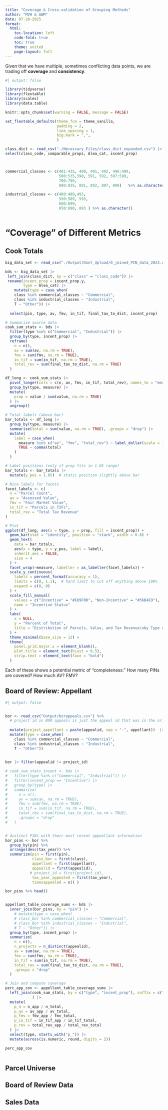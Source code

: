 ```yaml
---
title: "Coverage & Cross-validation of Grouping Methods"
author: "MVH & AWM"
date: 07-20-2025
format: 
  html:
    toc-location: left
    code-fold: true
    toc: true
    theme: united
    page-layout: full
---
```


Given that we have multiple, sometimes conflicting data points, we are trading off **coverage** and **consistency**. 

```r
#| output: false

library(tidyverse)
library(flextable)
library(scales)
library(data.table)

knitr::opts_chunk$set(warning = FALSE, message = FALSE)

set_flextable_defaults(theme_fun = theme_vanilla, 
                       padding = 2,
                       line_spacing = 1,
                       big.mark = ",",
                       )

class_dict <- read_csv("./Necessary_Files/class_dict_expanded.csv") |>
select(class_code, comparable_props, Alea_cat, incent_prop)



commercial_classes <- c(401:435, 490, 491, 492, 496:499,
                        500:535,590, 591, 592, 597:599,
                        700:799,
                        800:835, 891, 892, 897, 899)   %>% as.character()

industrial_classes <- c(480:489,493,
                        550:589, 593,
                        600:699,
                        850:890, 893 ) %>% as.character()



```

# "Coverage" of Different Metrics

## Cook Totals

```r

big_data_set <- read_csv("./Output/Dont_Upload/0_joined_PIN_data_2023.csv")

bds <- big_data_set |>
 left_join(class_dict, by = c("class" = "class_code")) |>
 rename(incent_prop = incent_prop.y,
        type = Alea_cat) |>
    mutate(type = case_when(
    class %in% commercial_classes ~ "Commercial",
    class %in% industrial_classes ~ "Industrial",
    T ~ "Other")) |>
  
  select(pin, type, av, fmv, in_tif, final_tax_to_dist, incent_prop)

```

```r

# Summarize source data
cook_sum_stats <- bds |>
  filter(type %in% c("Commercial", "Industrial")) |>
  group_by(type, incent_prop) |>
  reframe(
    n = n(),
    av = sum(av, na.rm = TRUE),
    fmv = sum(fmv, na.rm = TRUE),
    in_tif = sum(in_tif, na.rm = TRUE),
    total_rev = sum(final_tax_to_dist, na.rm = TRUE)
  )

df_long <- cook_sum_stats |>
  pivot_longer(cols = c(n, av, fmv, in_tif, total_rev), names_to = "measure", values_to = "value") |>
  group_by(type, measure) |>
  mutate(
    prop = value / sum(value, na.rm = TRUE)
  ) |>
  ungroup()

# Total labels (above bar)
bar_totals <- df_long |>
  group_by(type, measure) |>
  summarise(total = sum(value, na.rm = TRUE), .groups = "drop") |>
  mutate(
    label = case_when(
      measure %in% c("av", "fmv", "total_rev") ~ label_dollar(scale = 1e-9, suffix = "B", accuracy = 0.1)(total),
      TRUE ~ comma(total)
    )
  )

# Label positions (only if prop fits in 1.05 range)
bar_totals <- bar_totals |>
  mutate(y_pos = 1.05)  # static position slightly above bar

# Nice labels for facets
facet_labels <- c(
  n = "Parcel Count",
  av = "Assessed Value",
  fmv = "Fair Market Value",
  in_tif = "Parcels in TIFs",
  total_rev = "Total Tax Revenue"
)

# Plot
ggplot(df_long, aes(x = type, y = prop, fill = incent_prop)) +
  geom_bar(stat = "identity", position = "stack", width = 0.6) +
  geom_text(
    data = bar_totals,
    aes(x = type, y = y_pos, label = label),
    inherit.aes = FALSE,
    size = 4
  ) +
  facet_wrap(~measure, labeller = as_labeller(facet_labels)) +
  scale_y_continuous(
    labels = percent_format(accuracy = 1),
    limits = c(0, 1.1),  # hard limit to cut off anything above 100%
    expand = c(0, 0)
  ) +
  scale_fill_manual(
    values = c("Incentive" = "#E69F00", "Non-Incentive" = "#56B4E9"),
    name = "Incentive Status"
  ) +
  labs(
    x = NULL,
    y = "Percent of Total",
    title = "Distribution of Parcels, Value, and Tax Revenue\nby Type and Incentive (2023)"
  ) +
  theme_minimal(base_size = 12) +
  theme(
    panel.grid.major.x = element_blank(),
    plot.title = element_text(hjust = 0.5),
    strip.text = element_text(face = "bold")
  )

```

Each of these shows a potential metric of "completeness." How many PINs are covered? How much AV? FMV? 



## Board of Review: Appellant

```r
#| output: false


bor <- read_csv("Output/borappeals.csv") %>%
  # project id in BOR appeals is just the appeal id that was in the original dataset
  
  mutate(project_appellant = paste(appealid, sep = "-", appellant))  |>
  mutate(type = case_when(
    class %in% commercial_classes ~ "Commercial",
    class %in% industrial_classes ~ "Industrial",
    T ~ "Other"))
  

bor |> filter(appealid != project_id)

```

```r

# cook_sum_stats_incent <- bds |>
#   filter(type %in% c("Commercial", "Industrial")) |>
#   filter(incent_prop == "Incentive") |>
#   group_by(type) |>
#   summarize(
#     n = n(),
#     av = sum(av, na.rm = TRUE),
#     fmv = sum(fmv, na.rm = TRUE),
#     in_tif = sum(in_tif, na.rm = TRUE),
#     total_rev = sum(final_tax_to_dist, na.rm = TRUE),
#     .groups = "drop"
#   )


# distinct PINs with their most recent appeallant information
bor_pins <- bor %>% 
  group_by(pin) %>% 
  arrange(desc(tax_year)) %>%
  summarize(pin = first(pin),
            class_bor = first(class),
            appellant = first(appellant),
            appealid = first(appealid),
           # project_id = first(project_id), 
            tax_year_appealed = first(tax_year),
            timesappealed = n() ) 

bor_pins %>% head()


appellant_table_coverage_sums <- bds |>
  inner_join(bor_pins, by = "pin") |>
    # mutate(type = case_when(
    # class_bor %in% commercial_classes ~ "Commercial",
    # class_bor %in% industrial_classes ~ "Industrial",
    # T ~ "Other")) |>
  group_by(type, incent_prop) |>
  summarize(
    n = n(),
    n_projects = n_distinct(appealid),
    av = sum(av, na.rm = TRUE),  
    fmv = sum(fmv, na.rm = TRUE),
    in_tif = sum(in_tif, na.rm = TRUE),
    total_rev = sum(final_tax_to_dist, na.rm = TRUE),
    .groups = "drop"
  )

# Join and compute coverage
perc_app_cov <- appellant_table_coverage_sums |>
  left_join(cook_sum_stats, by = c("type", "incent_prop"), suffix = c("_app", "_total")
            ) |>
  mutate(
    p_n = n_app / n_total,
    p_av = av_app / av_total,
    p_fmv = fmv_app / fmv_total,
    p_in_tif = in_tif_app / in_tif_total,
    p_rev = total_rev_app / total_rev_total
  ) |>
  select(type, starts_with("p_")) |>
  mutate(across(is.numeric, round, digits = 2))

perc_app_cov

```

```r



```


## Parcel Universe


## Board of Review Data

## Sales Data

